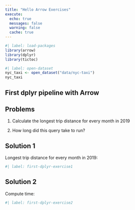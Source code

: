 ```yaml
---
title: "Hello Arrow Exercises"
execute:
  echo: true
  messages: false
  warning: false
  cache: true
---
```


```r
#| label: load-packages
library(arrow)
library(dplyr)
library(tictoc)
```


```r
#| label: open-dataset
nyc_taxi <- open_dataset("data/nyc-taxi")
nyc_taxi
```


## First dplyr pipeline with Arrow

## Problems

1.  Calculate the longest trip distance for every month in 2019

2.  How long did this query take to run?

## Solution 1

Longest trip distance for every month in 2019:

```r
#| label: first-dplyr-exercise1

```

## Solution 2

Compute time:

```r
#| label: first-dplyr-exercise2

```

